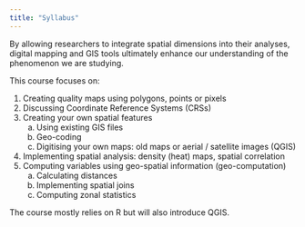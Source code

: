 ```yaml
---
title: "Syllabus"
---
```


By allowing researchers to integrate spatial dimensions into their analyses, digital mapping and GIS tools ultimately enhance our understanding of the phenomenon we are studying. 

This course focuses on: 

<ol>
  <li>Creating quality maps using polygons, points or pixels</li>

  <li>Discussing Coordinate Reference Systems (CRSs)</li>

  <li>Creating your own spatial features
    <ol type="a">
      <li>Using existing GIS files</li>
      <li>Geo-coding</li>
      <li>Digitising your own maps: old maps or aerial / satellite images (QGIS)</li>
    </ol>
  </li>

  <li>Implementing spatial analysis: density (heat) maps, spatial correlation</li>

  <li>Computing variables using geo-spatial information (geo-computation)
    <ol type="a">
      <li>Calculating distances</li>
      <li>Implementing spatial joins</li>
      <li>Computing zonal statistics</li>
    </ol>
  </li>
</ol>


The course mostly relies on R but will also introduce QGIS.